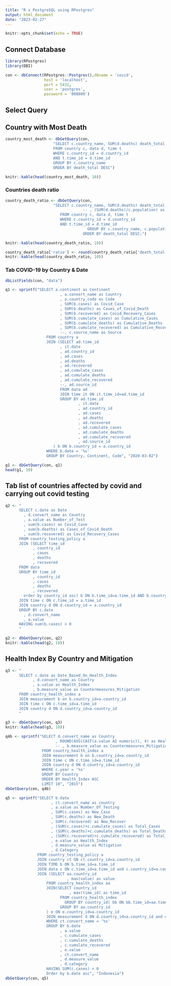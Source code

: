 ```yaml
---
title: "R x PostgreSQL using RPostgres"
output: html_document
date: "2023-02-27"
---
```


```r
knitr::opts_chunk$set(echo = TRUE)
```

## Connect Database

```r
library(RPostgres)
library(DBI)

con <- dbConnect(RPostgres::Postgres(),dbname = 'covid', 
                 host = 'localhost', 
                 port = 5432, 
                 user = 'postgres',
                 password = '008800')
```

## Select Query

## Country with Most Death

```r
country_most_death <- dbGetQuery(con, 
                     "SELECT c.country_name, SUM(d.deaths) death_total 
                     FROM country c, data d, time t
                     WHERE c.country_id = d.country_id 
                     AND t.time_id = d.time_id 
                     GROUP BY c.country_name
                     ORDER BY death_total DESC")
```

```r
knitr::kable(head(country_most_death, 10))
```

### Countries death ratio

```r
country_death_ratio <- dbGetQuery(con, 
                     "SELECT c.country_name, SUM(d.deaths) death_total, c.population 
						          -- , (SUM(d.deaths)/c.population) as ratio
                        FROM country c, data d, time t
                        WHERE c.country_id = d.country_id
                        AND t.time_id = d.time_id
						            GROUP BY c.country_name, c.population
					  	          ORDER BY death_total DESC;")
```

```r
knitr::kable(head(country_death_ratio, 10))
```

```r
country_death_ratio['ratio'] <- round(country_death_ratio['death_total']/country_death_ratio['population'], 3)
knitr::kable(head(country_death_ratio, 10))
```

### Tab COVID-19 by Country & Date

```r
dbListFields(con, "data")
```


```r
q1 <- sprintf("SELECT a.continent as Continent  
                        , a.convert_name as Country
                        , a.country_code as Code
                        , SUM(b.cases) as Covid_Case
                        , SUM(b.deaths) as Cases_of_Covid_Death
                        , SUM(b.recovered) as Covid_Recovery_Cases
                        , SUM(b.cumulate_cases) as Cumulative_Cases
                        , SUM(b.cumulate_deaths) as Cumulative_Deaths
                        , SUM(b.cumulate_recovered) as Cumulative_Recovered
                        --, c.source_name as Source
                  FROM country a
                  JOIN (SELECT ad.time_id
                  	    , it.date
                  	    , ad.country_id
                  	    , ad.cases
                  	    , ad.deaths
                  	    , ad.recovered
                  	    , ad.cumulate_cases
                  	    , ad.cumulate_deaths
                  	    , ad.cumulate_recovered
                  	    --, ad.source_id
                        FROM data ad
                        JOIN time it ON it.time_id=ad.time_id
                        GROUP BY ad.time_id
                        		, it.date
                        		, ad.country_id
                        		, ad.cases
                        	 	, ad.deaths
                        	 	, ad.recovered
                        	 	, ad.cumulate_cases
                        	 	, ad.cumulate_deaths
                        	 	, ad.cumulate_recovered
                        		, ad.source_id
                  	 ) b ON b.country_id = a.country_id
                  WHERE b.date = '%s'
                  GROUP BY Country, Continent, Code", "2020-03-02")
```

```r
g1 <- dbGetQuery(con, q1)
head(g1, 10)
```

## Tab list of countries affected by covid and carrying out covid testing

```r
q2 <- "
      SELECT c.date as Date
      	, d.convert_name as Country
      	, a.value as Number_of_Test
      	, sum(b.cases) as Covid_Case
      	, sum(b.deaths) as Cases_of_Covid_Death
      	, sum(b.recovered) as Covid_Recovery_Cases
      FROM country_testing_policy a
      JOIN (SELECT time_id
      	    , country_id
      	    , cases
      	    , deaths
      	    , recovered
      FROM data
      GROUP BY time_id
            , country_id
      	  	, cases
      	 	, deaths
      	  	, recovered
      	order by country_id asc) b ON b.time_id=a.time_id AND b.country_id=a.country_id
      JOIN time c ON c.time_id = a.time_id
      JOIN country d ON d.country_id = a.country_id
      GROUP BY c.date
      	, d.convert_name
      	, a.value
      HAVING sum(b.cases) > 0
      "
```

```r
g2 <- dbGetQuery(con, q2)
knitr::kable(head(g2, 10))
```

## Health Index By Country and Mitigation

```r
q3 <- "
      SELECT c.date as Date_Based_On_Health_Index
            , d.convert_name as Country
            , a.value as Health_Index
            , b.measure_value as Countermeasures_Mitigation
      FROM country_health_index a
      JOIN measurement b on b.country_id=a.country_id
      JOIN time c ON c.time_id=a.time_id 
      JOIN country d ON d.country_id=a.country_id
      "
```

```r
g3 <- dbGetQuery(con, q3)
knitr::kable(head(g3, 10))
```

```r
q4b <- sprintf("SELECT d.convert_name as Country
                      , ROUND(AVG(CAST(a.value AS numeric)), 4) as Health_Index
                      -- , b.measure_value as Countermeasures_Mitigation
                FROM country_health_index a
                JOIN measurement b on b.country_id=a.country_id
                JOIN time c ON c.time_id=a.time_id 
                JOIN country d ON d.country_id=a.country_id
                WHERE c.year = '%s'
                GROUP BY Country
                ORDER BY Health_Index ASC
                LIMIT 10", "2015")
dbGetQuery(con, q4b)
```

```r
q5 <- sprintf("SELECT b.date
              		, ct.convert_name as country
              		, a.value as Number_Of_Testing
              		, SUM(c.cases) as New_Case
              		, SUM(c.deaths) as New_Death
              		, SUM(c.recovered) as New_Recover
              		, (SUM(c.cases)+c.cumulate_cases) as Total_Cases
              		, (SUM(c.deaths)+c.cumulate_deaths) as Total_Deaths
              		, (SUM(c.recovered)+c.cumulate_recovered) as Total_Recovered
              		, e.value as Health_Index
              		, d.measure_value as Mitigation
              		, d.Category
              FROM country_testing_policy a
              JOIN country ct ON ct.country_id=a.country_id
              JOIN TIME b ON b.time_id=a.time_id 
              JOIN data c ON c.time_id=a.time_id and c.country_id=a.country_id
              JOIN (SELECT aa.country_id
              	  		   , max(value) as value
              	  FROM country_health_index aa
              	  JOIN(SELECT country_id
              		   		, max(time_id) as time_id
              	  	    FROM country_health_index
              		      GROUP BY country_id) bb ON bb.time_id=aa.time_id and bb.country_id=aa.country_id
              	        GROUP BY aa.country_id
              	  ) e ON e.country_id=a.country_id
                  JOIN measurement d ON d.country_id=a.country_id and d.time_id=a.time_id
                  WHERE ct.convert_name = '%s'
                  GROUP BY b.date
                  		, a.value
                  		, c.cumulate_cases
                  		, c.cumulate_deaths
                  		, c.cumulate_recovered
                  		, e.value
                  		, ct.convert_name
                  		, d.measure_value
                  		, d.category
                  HAVING SUM(c.cases) > 0
                  Order by b.date asc", "Indonesia")
dbGetQuery(con, q5)
```

